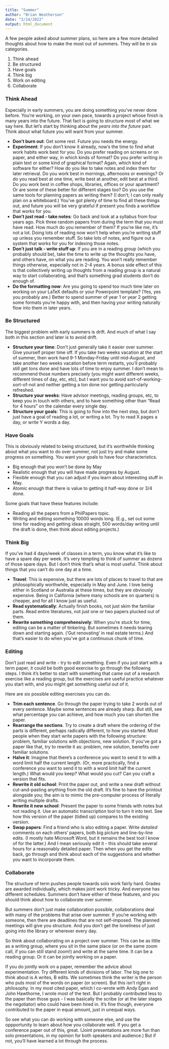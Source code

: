 ```yaml
---
title: "Summer"
author: "Brian Weatherson"
date: "2/14/2022"
output: html_document
---
```


A few people asked about summer plans, so here are a few more detailed thoughts about how to make the most out of summers. They will be in six categories.

1. Think ahead
2. Be structured
3. Have goals
4. Think big
5. Work on editing
6. Collaborate

### Think Ahead

Especially in early summers, you are doing something you've never done before. You're working, on your own pace, towards a project whose finish is many years into the future. That fact is going to structure most of what we say here. But let's start by thinking about the _years into the future_ part. Think about what future you will want from your summer.

- **Don't burn out**: Get some rest. Future you needs the energy.
- **Experiment**: If you don't know it already, now's the time to find what work habits work best for you. Do you prefer reading on screens or on paper, and either way, in which kinds of format? Do you prefer writing in plain text or some kind of graphical format? Again, which kind of software for either? How do you like to take notes and index them for later retrieval. Do you work best in mornings, afternoons or evenings? Or do you read best at one time, write best at another, edit best at a third. Do you work best in coffee shops, libraries, offices or your apartment? Or are some of these better for different stages too? Do you use the same tools for planning papers as writing them? (I don't; I can only really plan on a whiteboard.) You've got plenty of time to find all these things out, and future you will be very grateful if present you finds a workflow that works for you.
- **Don't just read - take notes**: Go back and look at a syllabus from four years ago. Pick three random papers from during the term that you must have read. How much do you remember of them? If you're like me, it's not a lot. Doing lots of reading now won't help when you're writing stuff up unless you remember stuff. So take lots of notes, and figure out a system that works for you for indexing those notes.
- **Don't just talk - write stuff up**: If you are in a reading group (which you probably should be), take the time to write up the thoughts you have, and others have, on what you are reading. You won't really remember things otherwise, especially not in 2-4 years. A bonus side effect of this is that collectively writing up thoughts from a reading group is a natural way to start collaborating, and that's something grad students don't do enough of.
- **Do the formatting now**: Are you going to spend too much time later on working on your LaTeX defaults or your Powerpoint template? (Yes, yes you probably are.) Better to spend summer of year 1 or year 2 getting some formats you're happy with, and then having your writing naturally flow into them in later years.

### Be Structured

The biggest problem with early summers is drift. And much of what I say both in this section and later is to avoid drift.

- **Structure your time**: Don't just generally take it easier over summer. Give yourself proper time off. If you take two weeks vacation at the start of summer, then work hard 9-1 Monday-Friday until mid-August, and take another two weeks vacation before term restarts, you'll probably still get tons done and have lots of time to enjoy summer. I don't mean to recommend those numbers precisely (you might want different weeks, different times of day, etc, etc), but I want you to avoid sort-of-working-sort-of-not and neither getting a ton done nor getting particularly refreshed.
- **Structure your weeks**: Have advisor meetings, reading groups, etc, to keep you in touch with others, and to have something other than "Read for 4 hours" on the calendar every single day.
- **Structure your goals**: This is going to flow into the next step, but don't just have a goal of reading a lot, or writing a lot. Try to read X pages a day, or write Y words a day.

### Have Goals

This is obviously related to being structured, but it's worthwhile thinking about what you want to do over summer, not just try and make some progress on something. You want your goals to have four characteristics.

- Big enough that you won't be done by May
- Realistic enough that you will have made progress by August.
- Flexible enough that you can adjust if you learn about interesting stuff in May.
- Atomic enough that there is value to getting it half-way done or 3/4 done.

Some goals that have these features include:

- Reading all the papers from a PhilPapers topic.
- Writing and editing something 10000 words long. (E.g., set out some time for reading and getting ideas straight, 500 words/day writing until the draft is done, then think about editing projects.)

### Think Big

If you've had 4 days/week of classes in a term, you know what it's like to have a spare day per week. It's very tempting to think of summer as dozens of those spare days. But I don't think that's what is most useful. Think about things that you can't do one day at a time.

- **Travel**: This is expensive, but there are lots of places to travel to that are philosophically worthwhile, especially in May and June. I love being either in Scotland or Australia at these times, but they are obviously expensive. Being in California (where many schools are on quarters) is cheaper, and for all I know just as useful.
- **Read systematically**: Actually finish books, not just skim the familiar parts. Read entire literatures, not just one or two papers plucked out of them.
- **Rewrite something comprehensively**: When you're stuck for time, editing can be a matter of tinkering. But sometimes it needs tearing down and starting again. ('Gut renovating' in real estate terms.) And that's easier to do when you've got a continuous chunk of time.

### Editing

Don't just read and write - try to edit something. Even if you just start with a term paper, it could be both good exercise to go through the following steps. I think it's better to start with something that came out of a research exercise like a reading group, but the exercises are useful practice whatever you start with, and you might get something useful out of it.

Here are six possible editing exercises you can do.

- **Trim each sentence**. Go through the paper trying to take 2 words out of every sentence. Maybe some sentences are already sharp. But still, see what percentage you can achieve, and how much you can shorten the paper.
- **Rearrange the sections**. Try to create a draft where the ordering of the parts is different, perhaps radically different, to how you started. Most people when they start write papers with the following structure: problem, familiar solutions with objections, new solution. If you've got a paper like that, try to rewrite it as: problem, new solution, benefits over familiar solutions.
- **Halve it**: Imagine that there's a conference you want to send it to with a word limit half the current length. (Or, more practically, find a conference you want to send it to with a word limit half the current length.) What would you keep? What would you cut? Can you craft a version that fits.
- **Rewrite it old school**: Print the paper out, and write a new draft without cut-and-pasting anything from the old draft. It's fine to have the printout alongside you; the aim is to mimic the pre-computer process of literally writing multiple drafts.
- **Rewrite it new school**: Present the paper to some friends with notes but not reading it. Use an automatic transcription tool to turn it into text. See how this version of the paper (tidied up) compares to the existing version.
- **Swap papers**: Find a friend who is also editing a paper. Write _detailed_ comments on each others' papers, both big picture and line-by-line edits. (I mostly hate Microsoft Word, but it remains the best tool I know of for the latter.) And I mean seriously edit it - this should take several hours for a reasonably detailed paper. Then when you get the edits back, go through and think about each of the suggestions and whether you want to incorporate them.

### Collaborate

The structure of term pushes people towards solo work fairly hard. Grades are awarded individually, which makes joint work tricky. And everyone has different schedules. Summers don't have either of these features, and you should think about how to collaborate over summer. 

But summers don't just make collaboration possible, collaborations deal with many of the problems that arise over summer. If you're working with someone, then there are deadlines that are not self-imposed. The planned meetings will give you structure. And you don't get the loneliness of just going into the library or wherever every day.

So think about collaborating on a project over summer. This can be as little as a writing group, where you sit in the same place (or on the same zoom call, if you can still stand zoom!) and write at the same time. It can be a reading group. Or it can be jointly working on a paper.

If you do jointly work on a paper, remember the advice about experimentation. Try different kinds of divisions of labor. The big one to think about is A writes, B edits. We sometimes think the writer is the person who puts most of the words on paper (or screen). But this isn't right in philosophy. In my most cited paper, which I co-wrote with Andy Egan and John Hawthorne, I wrote most of the text. But I probably contributed less to the paper than those guys - I was basically the scribe (or at the later stages the negotiator) who could have been hired in. It's fine though, everyone contributed to the paper in equal amount, just in unequal ways. 

So see what you can do working with someone else, and use the oppportunity to learn about how you collaborate well. If you get a conference paper out of this, great. (Joint presentations are more fun than solo presentations, in my opinion for both speakers and audience.) But if not, you'll have learned a lot through the process.
